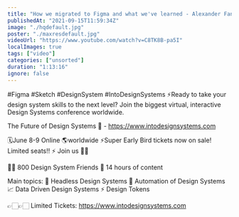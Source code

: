 ```yaml
---
title: "How we migrated to Figma and what we've learned - Alexander Fandén live - Into Figma Design Systems"
publishedAt: "2021-09-15T11:59:34Z"
image: "./hqdefault.jpg"
poster: "./maxresdefault.jpg"
videoUrl: "https://www.youtube.com/watch?v=C8TK8B-pa5I"
localImages: true
tags: ["video"]
categories: ["unsorted"]
duration: "1:13:16"
ignore: false
---
```

#Figma #Sketch #DesignSystem #IntoDesignSystems
⚡️Ready to take your design system skills to the next level? 
Join the biggest virtual, interactive Design Systems conference worldwide.

The Future of Design Systems 🚀 - https://www.intodesignsystems.com

🗓️June 8-9 Online 🌎worldwide
⚡️Super Early Bird tickets now on sale! Limited seats!! ⚡️
Join us 🙌🏻

👋🏻 800 Design System Friends
🎨 14 hours of content

Main topics:
🎨 Headless Design Systems
🤖 Automation of Design Systems
📈 Data Driven Design Systems
⚡️ Design Tokens

👉🏻👉🏻 Limited Tickets: https://www.intodesignsystems.com
